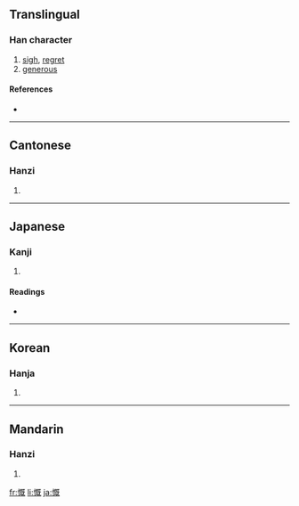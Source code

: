 ==Translingual==

===Han character===
{{Han char|rn=61|rad=心|as=09|sn=12|four=9101<sub>4</sub>|canj=心日戈山 (PAIU)}}

# [[sigh]], [[regret]]
# [[generous]]

====References====
* {{Han ref|kx=0399.240|dkj=11122|dj=0739.110|hdz=42331.120|uh=6168|ud=24936|bh=B46E|bd=46190}}

----

==Cantonese==

===Hanzi===
{{yue-hanzi|jyut=|y=koi3}}

# {{defn|Cantonese}}

----

==Japanese==

===Kanji===
{{ja-kanji|grade=c|rs=心09}}

# {{defn|Japanese}}

====Readings====
* {{ja-readings|on=[[がい]] (gai), [[かい]] (kai)|kun=[[なげく]] (nageku)}}

----

==Korean==

===Hanja===
{{ko-hanja|hangeul=개|eumhun=|rv=gae|mr=kae|y=kay}}

# {{defn|Korean}}

----

==Mandarin==

===Hanzi===
{{cmn-hanzi|pin=[[kǎi]] ([[kai3]])|wg=k'ai<sup>3</sup>}}

# {{defn|Mandarin}}

[[fr:慨]]
[[li:慨]]
[[ja:慨]]